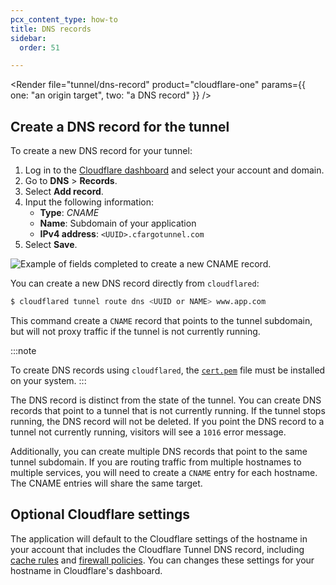 ```yaml
---
pcx_content_type: how-to
title: DNS records
sidebar:
  order: 51

---
```



<Render file="tunnel/dns-record" product="cloudflare-one" params={{ one: "an origin target", two: "a DNS record" }} />

## Create a DNS record for the tunnel

<Tabs> <TabItem label="Dashboard">

To create a new DNS record for your tunnel:

1. Log in to the [Cloudflare dashboard](https://dash.cloudflare.com/) and select your account and domain.
2. Go to **DNS** > **Records**.
3. Select **Add record**.
4. Input the following information:
   * **Type**: *CNAME*
   * **Name**: Subdomain of your application
   * **IPv4 address**: `<UUID>.cfargotunnel.com`
5. Select **Save**.

![Example of fields completed to create a new CNAME record.](~/assets/images/cloudflare-one/connections/connect-apps/dns/dns-record.png)

</TabItem>

<TabItem label="cli">

You can create a new DNS record directly from `cloudflared`:

```sh
$ cloudflared tunnel route dns <UUID or NAME> www.app.com
```

This command create a `CNAME` record that points to the tunnel subdomain, but will not proxy traffic if the tunnel is not currently running.

:::note

To create DNS records using `cloudflared`, the [`cert.pem`](/cloudflare-one/connections/connect-networks/get-started/tunnel-useful-terms/#certpem) file must be installed on your system. 
:::

</TabItem>

</Tabs>

The DNS record is distinct from the state of the tunnel. You can create DNS records that point to a tunnel that is not currently running. If the tunnel stops running, the DNS record will not be deleted. If you point the DNS record to a tunnel not currently running, visitors will see a `1016` error message.

Additionally, you can create multiple DNS records that point to the same tunnel subdomain. If you are routing traffic from multiple hostnames to multiple services, you will need to create a `CNAME` entry for each hostname. The CNAME entries will share the same target.

## Optional Cloudflare settings

The application will default to the Cloudflare settings of the hostname in your account that includes the Cloudflare Tunnel DNS record, including [cache rules](/cache/how-to/cache-rules/) and [firewall policies](/firewall/). You can changes these settings for your hostname in Cloudflare's dashboard.
